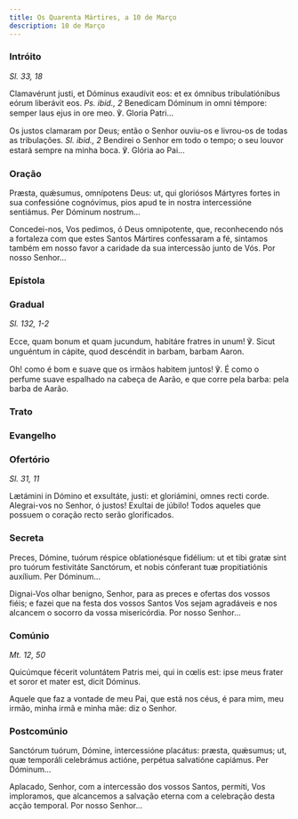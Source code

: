 ```yaml
---
title: Os Quarenta Mártires, a 10 de Março
description: 10 de Março
---
```


### Intróito

<em>Sl. 33, 18</em>

<div class="side-by-side not-content">

Clamavérunt justi, et Dóminus exaudívit eos: et ex ómnibus tribulatiónibus eórum liberávit eos. <em>Ps. ibid., 2</em> Benedícam Dóminum in omni témpore: semper laus ejus in ore meo. ℣. Gloria Patri...

Os justos clamaram por Deus; então o Senhor ouviu-os e livrou-os de todas as tribulações. <em>Sl. ibid., 2</em> Bendirei o Senhor em todo o tempo; o seu louvor estará sempre na minha boca. ℣. Glória ao Pai...

</div>

### Oração

<div class="side-by-side not-content">

Præsta, quǽsumus, omnípotens Deus: ut, qui gloriósos Mártyres fortes in sua confessióne cognóvimus, pios apud te in nostra intercessióne sentiámus. Per Dóminum nostrum...

Concedei-nos, Vos pedimos, ó Deus omnipotente, que, reconhecendo nós a fortaleza com que estes Santos Mártires confessaram a fé, sintamos também em nosso favor a caridade da sua intercessão junto de Vós. Por nosso Senhor...

</div>

### Epístola


<LinkCard
  href="/missal/santos/01-10#epístola"
  title="S. S. Fabião e Sebastião, Márts"
/>

### Gradual

<em>Sl. 132, 1-2</em>

<div class="side-by-side not-content">

Ecce, quam bonum et quam jucundum, habitáre fratres in unum! ℣. Sicut unguéntum in cápite, quod descéndit in barbam, barbam Aaron.

Oh! como é bom e suave que os irmãos habitem juntos! ℣. É como o perfume suave espalhado na cabeça de Aarão, e que corre pela barba: pela barba de Aarão.

</div>

### Trato

<LinkCard
  href="/missal/comum/6muitosmartires1#trato"
  title="Muitos Mártires - Missa Intret in"
/>

### Evangelho

<LinkCard
  href="/missal/comum/6muitosmartires1#evangelho"
  title="Muitos Mártires - Missa Intret in"
/>

### Ofertório

<em>Sl. 31, 11</em>

<div class="side-by-side not-content">

Lætámini in Dómino et exsultáte, justi: et gloriámini, omnes recti corde. Alegrai-vos no Senhor, ó justos! Exultai de júbilo! Todos aqueles que possuem o coração recto serão glorificados.

</div>

### Secreta

<div class="side-by-side not-content">

Preces, Dómine, tuórum réspice oblationésque fidélium: ut et tibi gratæ sint pro tuórum festivitáte Sanctórum, et nobis cónferant tuæ propitiatiónis auxílium. Per Dóminum...

Dignai-Vos olhar benigno, Senhor, para as preces e ofertas dos vossos fiéis; e fazei que na festa dos vossos Santos Vos sejam agradáveis e nos alcancem o socorro da vossa misericórdia. Por nosso Senhor...

</div>

### Comúnio

<em>Mt. 12, 50</em>

<div class="side-by-side not-content">

Quicúmque fécerit voluntátem Patris mei, qui in cœlis est: ipse meus frater et soror et mater est, dicit Dóminus.

Aquele que faz a vontade de meu Pai, que está nos céus, é para mim, meu irmão, minha irmã e minha mãe: diz o Senhor.

</div>

### Postcomúnio

<div class="side-by-side not-content">

Sanctórum tuórum, Dómine, intercessióne placátus: præsta, quǽsumus; ut, quæ temporáli celebrámus actióne, perpétua salvatióne capiámus. Per Dóminum...

Aplacado, Senhor, com a intercessão dos vossos Santos, permiti, Vos imploramos, que alcancemos a salvação eterna com a celebração desta acção temporal. Por nosso Senhor...

</div>
